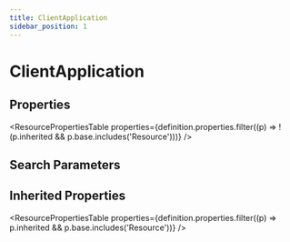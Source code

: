 ```yaml
---
title: ClientApplication
sidebar_position: 1
---
```



# ClientApplication

<Tabs queryString="section">
<TabItem value="schema" label="Schema" default>

## Properties

<ResourcePropertiesTable
  properties={definition.properties.filter((p) => !(p.inherited && p.base.includes('Resource')))}
/>

## Search Parameters

<SearchParamsTable searchParams={definition.searchParameters} />

## Inherited Properties

<ResourcePropertiesTable properties={definition.properties.filter((p) => p.inherited && p.base.includes('Resource'))} />

</TabItem>
  


</Tabs>
